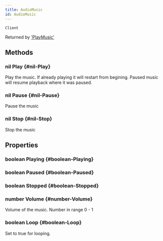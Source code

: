 ```yaml
---
title: AudioMusic
id: AudioMusic
---
```

`Client`

Returned by ['PlayMusic'](./client.mdx#AudioMusic-PlayMusic-string-number-boolean)

## Methods

### nil Play {#nil-Play}
Play the music. If already playing it will restart from begining. Paused music will resume playback where it was paused.

### nil Pause {#nil-Pause}
Pause the music

### nil Stop {#nil-Stop}
Stop the music

## Properties

### boolean Playing {#boolean-Playing}

### boolean Paused {#boolean-Paused}

### boolean Stopped {#boolean-Stopped}

### number Volume {#number-Volume}
Volume of the music. Number in range 0 - 1

### boolean Loop {#boolean-Loop}
Set to true for looping.
